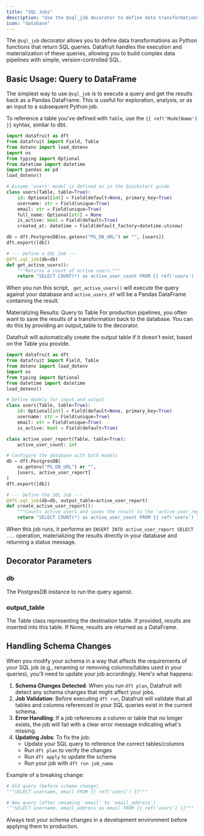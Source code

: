 ```yaml
---
title: "SQL Jobs"
description: "Use the @sql_job decorator to define data transformations using familiar SQL, right within your Python code."
icon: "database"
---
```


The `@sql_job` decorator allows you to define data transformations as Python functions that return SQL queries. Datafruit handles the execution and materialization of these queries, allowing you to build complex data pipelines with simple, version-controlled SQL.

## Basic Usage: Query to DataFrame

The simplest way to use `@sql_job` is to execute a query and get the results back as a Pandas DataFrame. This is useful for exploration, analysis, or as an input to a subsequent Python job.

To reference a table you've defined with `Table`, use the `{{ ref('ModelName') }}` syntax, similar to dbt.

```python
import datafruit as dft
from datafruit import Field, Table 
from dotenv import load_dotenv
import os
from typing import Optional
from datetime import datetime
import pandas as pd
load_dotenv()

# Assume 'users' model is defined as in the Quickstart guide
class users(Table, table=True):
    id: Optional[int] = Field(default=None, primary_key=True)
    username: str = Field(unique=True)
    email: str = Field(unique=True)
    full_name: Optional[str] = None
    is_active: bool = Field(default=True)
    created_at: datetime = Field(default_factory=datetime.utcnow)

db = dft.PostgresDB(os.getenv("PG_DB_URL") or "", [users])
dft.export([db])

# --- Define a SQL Job ---
@dft.sql_job(db=db)
def get_active_users():
    """Returns a count of active users."""
    return "SELECT COUNT(*) as active_user_count FROM {{ ref('users') }} WHERE is_active = true"
```

When you run this script, ` get_active_users()` will execute the query against your database and `active_users_df` will be a Pandas DataFrame containing the result.

Materializing Results: Query to Table
For production pipelines, you often want to save the results of a transformation back to the database. You can do this by providing an output_table to the decorator.

Datafruit will automatically create the output table if it doesn't exist, based on the Table you provide.

```python
import datafruit as dft
from datafruit import Field, Table 
from dotenv import load_dotenv
import os
from typing import Optional
from datetime import datetime
load_dotenv()

# Define models for input and output
class users(Table, table=True):
    id: Optional[int] = Field(default=None, primary_key=True)
    username: str = Field(unique=True)
    email: str = Field(unique=True)
    is_active: bool = Field(default=True)

class active_user_report(Table, table=True):
    active_user_count: int

# Configure the database with both models
db = dft.PostgresDB(
    os.getenv("PG_DB_URL") or "",
    [users, active_user_report]
)
dft.export([db])

# --- Define the SQL Job ---
@dft.sql_job(db=db, output_table=active_user_report)
def create_active_user_report():
    """Counts active users and saves the result to the 'active_user_report' table."""
    return "SELECT COUNT(*) as active_user_count FROM {{ ref('users') }} WHERE is_active = true"
```

When this job runs, it performs an `INSERT INTO active_user_report SELECT ...` operation, materializing the results directly in your database and returning a status message.

## Decorator Parameters

### db

The PostgresDB instance to run the query against.

### output_table

The Table class representing the destination table. If provided, results are inserted into this table. If None, results are returned as a DataFrame.

## Handling Schema Changes

When you modify your schema in a way that affects the requirements of your SQL job (e.g., renaming or removing columns/tables used in your queries), you'll need to update your job accordingly. Here's what happens:

1. **Schema Changes Detected**: When you run `dft plan`, Datafruit will detect any schema changes that might affect your jobs.
2. **Job Validation**: Before executing `dft run`, Datafruit will validate that all tables and columns referenced in your SQL queries exist in the current schema.
3. **Error Handling**: If a job references a column or table that no longer exists, the job will fail with a clear error message indicating what's missing.
4. **Updating Jobs**: To fix the job:
   - Update your SQL query to reference the correct tables/columns
   - Run `dft plan` to verify the changes
   - Run `dft apply` to update the schema
   - Run your job with `dft run job_name`

Example of a breaking change:

```python
# Old query (before schema change)
"""SELECT username, email FROM {{ ref('users') }}"""

# New query (after renaming 'email' to 'email_address')
"""SELECT username, email_address as email FROM {{ ref('users') }}"""
```

Always test your schema changes in a development environment before applying them to production.